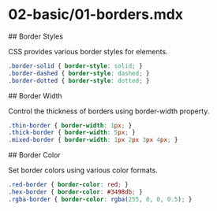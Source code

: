 # 02-basic/01-borders.mdx

<section id="border-styles">
## Border Styles

CSS provides various border styles for elements.

```css
.border-solid { border-style: solid; }
.border-dashed { border-style: dashed; }
.border-dotted { border-style: dotted; }
```
</section>

<section id="border-width">
## Border Width

Control the thickness of borders using border-width property.

```css
.thin-border { border-width: 1px; }
.thick-border { border-width: 5px; }
.mixed-border { border-width: 1px 2px 3px 4px; }
```
</section>

<section id="border-color">
## Border Color

Set border colors using various color formats.

```css
.red-border { border-color: red; }
.hex-border { border-color: #3498db; }
.rgba-border { border-color: rgba(255, 0, 0, 0.5); }
```
</section>